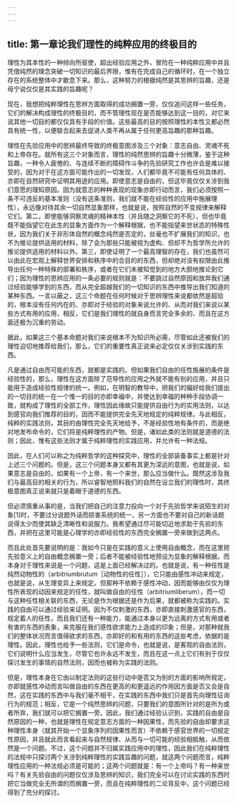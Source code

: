 ```yaml
---
---
---
```

title: 第一章论我们理性的纯粹应用的终极目的
---




理性为其本性的一种倾向所驱使，超出经验应用之外，冒险在一种纯粹应用中并且凭借纯然的理念突破一切知识的最后界限，惟有在完成自己的循环时，在一个独立存在的系统整体中才歇息下来。那么，这种努力的根据纯然是其思辨的旨趣，还是毋宁说仅仅是其实践的旨趣呢？

现在，我想把纯粹理性在思辨方面取得的成功搁置一旁，仅仅追问这样一些任务，它们的解决构成理性的终极目的，而不管理性现在是否能够达到这一目的，对它来说其他一切目的都仅仅具有手段的价值。这些最高的目的按照理性的本性又都必然具有统一性，以便联合起来去促进人类不再从属于任何更高旨趣的那种旨趣。

理性在先验应用中的思辨最终导致的终极意图涉及三个对象：意志自由、灵魂不死和上帝存在。就所有这三个对象而言，理性的纯然思辨的旨趣十分微薄，鉴于这种旨趣，一种令人疲倦的、与连续不断的障碍作斗争的先验研究工作也许会是难以接受的，因为对于在这方面可能作出的一切发现，人们都毕竟不可能有任何具体的、亦即在自然研究中证明其用途的应用。即使意志是自由的，但这毕竟仅仅关涉到我们意愿的理知原因。因为就意志的种种表现的现象亦即行动而言，我们必须按照一条不可违反的基本准则（没有这条准则，我们就不能在经验性的应用中施展理性），永远像对待其余一切自然显象那样，也就是说，按照自然的不变规律来解释它们。第二，即使能够洞察灵魂的精神本性（并且随之洞察它的不死），但也毕竟既不能指望它在此生的显象方面作为一个解释根据，也不能指望来世状态的特殊性状，因为我们关于非形体自然的概念纯然是否定的，丝毫也不扩展我们的知识，也不为推论提供适用的材料，除了会为那些只能被视为虚构、但却不为哲学所允许的推论提供适用的材料以外。第三，即使证明了一个最高理智的存在，我们也虽然可以由此在宏观上解释世界安排和秩序中的合目的的东西，但却绝对没有权限由此推导出任何一种特殊的部署和秩序，或者在它们未被知觉到的地方大胆地推论到它们；因为理性的思辨应用的一条必要的规则就是：不要跳过自然原因和放弃我们通过经验能够学到的东西，而从完全超越我们的一切知识的东西中推导出我们知道的某种东西。一言以蔽之，这三个命题在任何时候对于思辨理性来说都依然是超验的，根本没有任何内在的、亦即对于经验的对象来说允许的、从而对我们来说以某些方式有用的应用，相反，它们是我们理性的就自身而言完全多余的、而且在这方面还极为沉重的劳动。

据此，如果这三个基本命题对我们来说根本不为知识所必需，尽管如此还被我们的理性迫切地推荐给我们，那么，它们的重要性真正说来必定仅仅关涉到实践的东西。

凡是通过自由而可能的东西，就都是实践的。但如果我们自由的任性施展的条件是经验性的，那么，理性在这方面除了范导性的应用之外就不能有别的应用，并且只能用于造成经验性规律的统一。例如，在明智的教导中，把我们的偏好给我们提出的一切目的统一在一个惟一的目的亦即幸福中，并使达到幸福的种种手段协调一致，就构成了理性的全部工作，理性因此缘故只能提供自由行为的实用法则，以达到感官向我们推荐的目的，因而不能提供完全先天地规定的纯粹规律。与此相反，纯粹的实践法则，其目的由理性完全先天地给予，不是经验性地有条件的，而是绝对地发布命令的，它们将是纯粹理性的产物。但是，诸如此类的法则就是道德的法则；因此，惟有这些法则才属于纯粹理性的实践应用，并允许有一种法规。

因此，在人们可以称之为纯粹哲学的这种探究中，理性的全部装备事实上都是针对上述三个问题的。但是，这三个问题本身又都有其更为深远的意图，也就是说，如果意志是自由的，如果有一个上帝，有一个来世，那么应当做什么。既然这涉及我们与最高目的相关的行为，所以睿智地照料我们的自然在设立我们的理性时，其终极意图真正说来就只是着眼于道德的东西。

但必须慎重从事的是，当我们把自己的注意力投向一个对于先验哲学来说陌生的对象[1]时，不要过分说题外话而损害系统的统一，另一方面也不要对自己的新话题说得太少而使其缺乏清晰性和说服力。我希望通过尽可能切近地求助于先验的东西，并把在这里可能是心理学的亦即经验性的东西完全搁置一旁来做到这两点。

而且此处首先要说明的是：我如今只是在实践的意义上使用自由概念，而在这里把先验意义上的自由概念搁置一旁；后者不能被经验性地预设为显象的解释根据，而本身对于理性来说是一个问题，这是上面已经解决过的。也就是说，有一种任性是纯然动物性的（arbitriumbrutum［动物性的任性］），它只能由感性冲动来规定，也就是说，从生理变异上来规定。但那种不依赖于感性冲动，因而能够由仅仅为理性所表现的动因来规定的任性，就叫做自由的任性（arbitriumliberum），而一切与这种任性相关联的东西，无论是作为根据还是作为后果，就都被称为实践的。实践的自由可以通过经验来证明。因为不仅刺激的东西，亦即直接刺激感官的东西，规定着人的任性，而且我们还有一种能力，能通过本身以更为远离的方式有用或者有害的东西的表象，来克服在我们感性欲求能力上造成的印象；但是，对那种就我们的整体状况而言值得欲求的东西，亦即好的和有用的东西的这些考虑，依据的是理性。因此，理性也给予一些法则，它们是命令，也就是说，是客观的自由法则，它们说明什么应当发生，尽管它也许永远不发生，而且在这一点上它们有别于仅仅探讨发生的事情的自然法则，因而也被称为实践的法则。

但是，理性本身在它由以制定法则的这些行动中是否又为别的方面的影响所规定，亦即就感性冲动而言叫做自由的东西在更高的和更遥远的作用因方面是否又会是自然，这在实践的东西中与我们毫不相干，在实践的东西中我们只是首先向理性征询行为的规范；相反，它是一个纯然思辨的问题，只要我们的意图所针对的是所为或者所弃，我们就可以把它搁置一旁。因此，我们通过经验认识到，实践的自由是自然原因的一种，也就是理性在规定意志方面的一种因果性，而先验的自由却要求这种理性本身（就其开始一个显象序列的因果性而言）不依赖于感官世界的一切规定性原因，并且就此而言看起来与自然规律、从而与一切可能的经验相抵触，从而依然是一个问题。不过，这个问题并不归属实践应用中的理性，因此我们在纯粹理性的法规中只探讨两个关涉到纯粹理性的实践旨趣的问题，就这两个问题而言，纯粹理性应用的一种法规必须是可能的；这两个问题就是：有一个上帝吗？有一种来世吗？有关先验自由的问题仅仅涉及思辨的知识，我们完全可以在讨论实践的东西时把它当做完全无所谓的而搁置一旁，而且在纯粹理性的二论背反中，这个问题已经得到了充分的探讨。